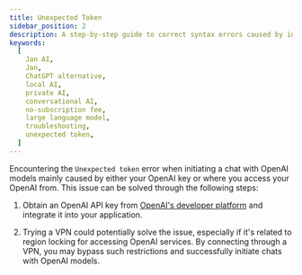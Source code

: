 ```yaml
---
title: Unexpected Token
sidebar_position: 2
description: A step-by-step guide to correct syntax errors caused by invalid JSON in the code.
keywords:
  [
    Jan AI,
    Jan,
    ChatGPT alternative,
    local AI,
    private AI,
    conversational AI,
    no-subscription fee,
    large language model,
    troubleshooting,
    unexpected token,
  ]
---
```


<head>
    <title>Unexpected Token</title>
    <meta name="description" content="A step-by-step guide to correct syntax errors caused by invalid JSON in the code. Learn how to troubleshoot and fix issues related to unexpected token errors when initiating a chat with OpenAI models."/>
    <meta name="keywords" content="Jan AI, Jan, ChatGPT alternative, local AI, private AI, conversational AI, no-subscription fee, large language model, troubleshooting, unexpected token"/>
    <meta property="og:title" content="Unexpected Token"/>
    <meta property="og:description" content="A step-by-step guide to correct syntax errors caused by invalid JSON in the code. Learn how to troubleshoot and fix issues related to unexpected token errors when initiating a chat with OpenAI models."/>
    <meta property="og:url" content="https://jan.ai/unexpected-token"/>
    <meta name="twitter:card" content="summary"/>
    <meta name="twitter:title" content="Unexpected Token"/>
    <meta name="twitter:description" content="A step-by-step guide to correct syntax errors caused by invalid JSON in the code. Learn how to troubleshoot and fix issues related to unexpected token errors when initiating a chat with OpenAI models."/>
</head>

Encountering the `Unexpected token` error when initiating a chat with OpenAI models mainly caused by either your OpenAI key or where you access your OpenAI from. This issue can be solved through the following steps:

1. Obtain an OpenAI API key from [OpenAI's developer platform](https://platform.openai.com/) and integrate it into your application.

2. Trying a VPN could potentially solve the issue, especially if it's related to region locking for accessing OpenAI services. By connecting through a VPN, you may bypass such restrictions and successfully initiate chats with OpenAI models.